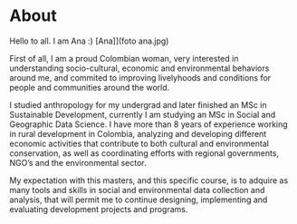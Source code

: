 # About

Hello to all. I am Ana :)
[Ana]](foto ana.jpg)

First of all, I am a proud Colombian woman, very interested in understanding socio-cultural, economic and environmental behaviors around me, and commited to improving livelyhoods and conditions for people and communities around the world.

I studied anthropology for my undergrad and later finished an MSc in Sustainable Development, currently I am studying an MSc in Social and Geographic Data Science. I have more than 8 years of experience working in rural development in Colombia, analyzing and developing different economic activities that contribute to both cultural and environmental conservation, as well as coordinating efforts with regional governments, NGO's and the environmental sector.

My expectation with this masters, and this specific course, is to adquire as many tools and skills in social and environmental data collection and analysis, that will permit me to continue designing, implementing and evaluating development projects and programs.
